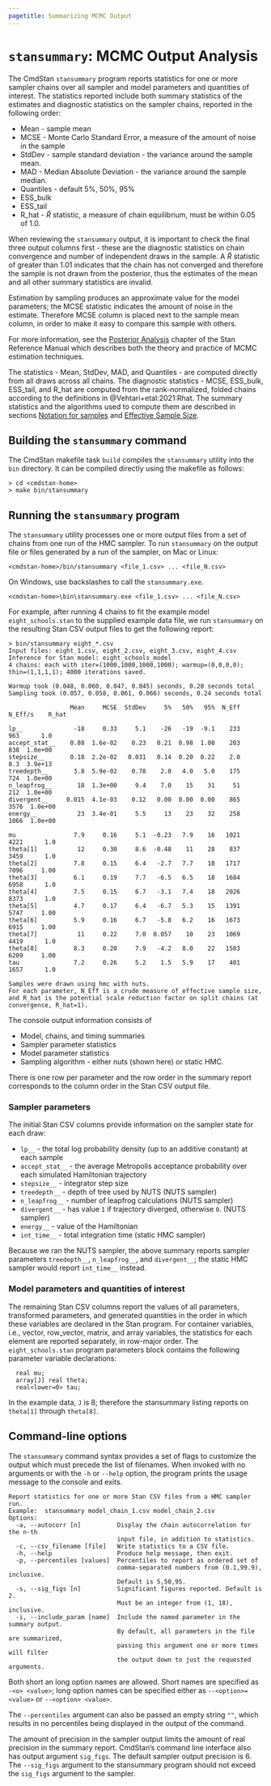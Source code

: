 ```yaml
---
pagetitle: Summarizing MCMC Output
---
```


# `stansummary`: MCMC Output Analysis {#stansummary}

The CmdStan `stansummary` program reports statistics for one or more sampler chains
over all sampler and model parameters and quantities of interest.
The statistics reported include both summary statistics of the estimates and
diagnostic statistics on the sampler chains, reported in the following order:


- Mean - sample mean
- MCSE - Monte Carlo Standard Error, a measure of the amount of noise in the sample
- StdDev - sample standard deviation - the variance around the sample mean.
- MAD - Median Absolute Deviation  - the variance around the sample median.
- Quantiles - default 5%, 50%, 95%
- ESS_bulk
- ESS_tail
- R_hat - $\hat{R}$ statistic, a measure of chain equilibrium, must be within $0.05$ of  $1.0$.

When reviewing the `stansummary` output, it is important to check the final three
output columns first - these are the diagnostic statistics on chain convergence and
number of independent draws in the sample.
A $\hat{R}$ statistic of greater than $1.01$ indicates that the chain has not converged and
therefore the sample is not drawn from the posterior, thus the estimates of the mean and
all other summary statistics are invalid.

Estimation by sampling produces an approximate value for the model parameters;
the MCSE statistic indicates the amount of noise in the estimate.
Therefore MCSE column is placed next to the sample mean column,
in order to make it easy to compare this sample with others.

For more information, see the
[Posterior Analysis](https://mc-stan.org/docs/reference-manual/analysis.html)
chapter of the Stan Reference Manual which describes both the theory and practice of MCMC
estimation techniques.

The statistics - Mean, StdDev, MAD, and Quantiles - are computed directly from all draws across all chains.
The diagnostic statistics - MCSE, ESS_bulk, ESS_tail, and R_hat are computed from the rank-normalized,
folded chains according to the definitions in @Vehtari+etal:2021:Rhat.
The summary statistics and the algorithms used to compute them are described in sections
[Notation for samples](https://mc-stan.org/docs/reference-manual/analysis.html#notation-for-samples-chains-and-draws)
and
[Effective Sample Size](https://mc-stan.org/docs/reference-manual/analysis.html#effective-sample-size.section).

## Building the `stansummary` command

The CmdStan makefile task `build` compiles the `stansummary` utility
into the `bin` directory.
It can be compiled directly using the makefile as follows:
```
> cd <cmdstan-home>
> make bin/stansummary
```

## Running the `stansummary` program

The `stansummary` utility processes one or more output files from a set of
chains from one run of the HMC sampler.
To run `stansummary` on the output file or files generated by a run of
the sampler, on Mac or Linux:
```
<cmdstan-home>/bin/stansummary <file_1.csv> ... <file_N.csv>
```
On Windows, use backslashes to call the `stansummary.exe`.
```
<cmdstan-home>\bin\stansummary.exe <file_1.csv> ... <file_N.csv>
```

For example, after running 4 chains to fit the example model `eight_schools.stan`
to the supplied example data file, we run `stansummary` on the resulting Stan CSV
output files to get the following report:

```
> bin/stansummary eight_*.csv
Input files: eight_1.csv, eight_2.csv, eight_3.csv, eight_4.csv
Inference for Stan model: eight_schools_model
4 chains: each with iter=(1000,1000,1000,1000); warmup=(0,0,0,0); thin=(1,1,1,1); 4000 iterations saved.

Warmup took (0.048, 0.060, 0.047, 0.045) seconds, 0.20 seconds total
Sampling took (0.057, 0.058, 0.061, 0.066) seconds, 0.24 seconds total

                 Mean     MCSE  StdDev     5%   50%   95%  N_Eff  N_Eff/s    R_hat

lp__              -18     0.33     5.1    -26   -19  -9.1    233      963      1.0
accept_stat__    0.88  1.6e-02    0.23   0.21  0.98  1.00    203      838  1.0e+00
stepsize__       0.18  2.2e-02   0.031   0.14  0.20  0.22    2.0      8.3  3.9e+13
treedepth__       3.8  5.9e-02    0.78    2.0   4.0   5.0    175      724  1.0e+00
n_leapfrog__       18  1.3e+00     9.4    7.0    15    31     51      212  1.0e+00
divergent__     0.015  4.1e-03    0.12   0.00  0.00  0.00    865     3576  1.0e+00
energy__           23  3.4e-01     5.5     13    23    32    258     1066  1.0e+00

mu                7.9     0.16     5.1  -0.23   7.9    16   1021     4221      1.0
theta[1]           12     0.30     8.6  -0.48    11    28    837     3459      1.0
theta[2]          7.8     0.15     6.4   -2.7   7.7    18   1717     7096     1.00
theta[3]          6.1     0.19     7.7   -6.5   6.5    18   1684     6958      1.0
theta[4]          7.5     0.15     6.7   -3.1   7.4    18   2026     8373      1.0
theta[5]          4.7     0.17     6.4   -6.7   5.3    15   1391     5747     1.00
theta[6]          5.9     0.16     6.7   -5.8   6.2    16   1673     6915     1.00
theta[7]           11     0.22     7.0  0.057    10    23   1069     4419      1.0
theta[8]          8.3     0.20     7.9   -4.2   8.0    22   1503     6209     1.00
tau               7.2     0.26     5.2    1.5   5.9    17    401     1657      1.0

Samples were drawn using hmc with nuts.
For each parameter, N_Eff is a crude measure of effective sample size,
and R_hat is the potential scale reduction factor on split chains (at
convergence, R_hat=1).
```

The console output information consists of

- Model, chains, and timing summaries
- Sampler parameter statistics
- Model parameter statistics
- Sampling algorithm - either nuts (shown here) or static HMC.

There is one row per parameter and the row order in the summary report corresponds
to the column order in the Stan CSV output file.

### Sampler parameters

The initial Stan CSV columns provide information on the sampler state for each draw:

- `lp__` - the total log probability density (up to an additive constant) at each sample
- `accept_stat__ ` - the average Metropolis acceptance  probability over each simulated Hamiltonian trajectory
- `stepsize__ ` - integrator step size
- `treedepth__ ` - depth of tree used by NUTS (NUTS sampler)
- `n_leapfrog__ ` - number of leapfrog calculations (NUTS sampler)
- `divergent__ ` - has value `1` if trajectory diverged, otherwise `0`. (NUTS sampler)
- `energy__ ` - value of the Hamiltonian
- `int_time__ ` - total integration time (static HMC sampler)

Because we ran the NUTS sampler, the above summary reports sampler parameters
`treedepth__`, `n_leapfrog__`, and `divergent__`;
the static HMC sampler would report `int_time__` instead.

### Model parameters and quantities of interest

The remaining Stan CSV columns report the values of all parameters, transformed parameters,
and generated quantities in the order in which these variables are declared in the Stan program.
For container variables, i.e., vector, row_vector, matrix, and array variables,
the statistics for each element are reported separately, in row-major order.
The `eight_schools.stan` program parameters block contains the following parameter variable
declarations:
```
  real mu;
  array[J] real theta;
  real<lower=0> tau;
```
In the example data, `J` is $8$; therefore the stansummary listing
reports on `theta[1]` through `theta[8]`.


## Command-line options

The `stansummary` command syntax provides a set of flags to customize the output
which must precede the list of filenames.
When invoked with no arguments or with the `-h` or `--help` option,
the program prints the usage message to the console and exits.

```
Report statistics for one or more Stan CSV files from a HMC sampler run.
Example:  stansummary model_chain_1.csv model_chain_2.csv
Options:
  -a, --autocorr [n]          Display the chain autocorrelation for the n-th
                              input file, in addition to statistics.
  -c, --csv_filename [file]   Write statistics to a CSV file.
  -h, --help                  Produce help message, then exit.
  -p, --percentiles [values]  Percentiles to report as ordered set of
                              comma-separated numbers from (0.1,99.9), inclusive.
                              Default is 5,50,95.
  -s, --sig_figs [n]          Significant figures reported. Default is 2.
                              Must be an integer from (1, 18), inclusive.
  -i, --include_param [name]  Include the named parameter in the summary output.
                              By default, all parameters in the file are summarized,
                              passing this argument one or more times will filter
                              the output down to just the requested arguments.
```

Both short an long option names are allowed.  Short names are specified as `-<o> <value>`;
long option names can be specified either as `--<option>=<value>` or `--<option> <value>`.

The `--percentiles` argument can also be passed an empty string `""`, which
results in no percentiles being displayed in the output of the command.

The amount of precision
in the sampler output limits the amount of real precision in the summary report.
CmdStan's command line interface also has output argument `sig_figs`.
The default sampler output precision is 6.
The `--sig_figs` argument to the stansummary program should not exceed the `sig_figs` argument to the sampler.
